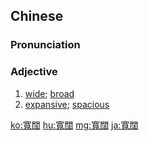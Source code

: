==Chinese==
{{zh-forms|s=宽阔}}

===Pronunciation===
{{zh-pron
|m=kuānkuò
|c=fun1 fut3
|h=pfs=khôn-fat
|mn=khoan-khoah
|cat=a
}}

===Adjective===
{{zh-adj}}

# [[wide]]; [[broad]]
# [[expansive]]; [[spacious]]

[[ko:寬闊]]
[[hu:寬闊]]
[[mg:寬闊]]
[[ja:寬闊]]